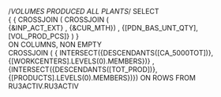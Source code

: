 /*VOLUMES PRODUCED ALL PLANTS*/
  SELECT   
{
 { CROSSJOIN ( CROSSJOIN (  
      {&INP_ACT_EXT}
    , {&CUR_MTH})
    , {[PDN_BAS_UNT_QTY],[VOL_PROD_PCS]} ) 
}	
   ON COLUMNS,
 NON EMPTY       
 CROSSJOIN (
	  { INTERSECT({DESCENDANTS([CA_5000TOT])},{[WORKCENTERS].LEVELS(0).MEMBERS})}
	  ,{INTERSECT({DESCENDANTS([TOT_PROD])},{[PRODUCTS].LEVELS(0).MEMBERS})})
    ON ROWS 
  FROM RU3ACTIV.RU3ACTIV
  
  